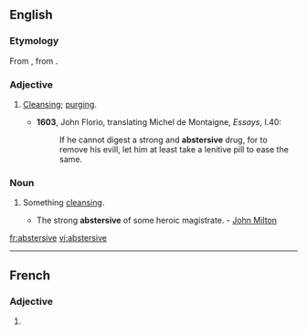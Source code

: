 ==English==

===Etymology===
From {{etyl|fr}} {{term|abstersif|lang=fr}}, from {{etyl|la}} {{term|abstergere}}.

===Adjective===
{{en-adj}}

# {{context|now|_|rare}} [[cleansing|Cleansing]]; [[purging]].
#* '''1603''', John Florio, translating Michel de Montaigne, ''Essays'', I.40:
#*: If he cannot digest a strong and '''abstersive''' drug, for to remove his evill, let him at least take a lenitive pill to ease the same.

===Noun===
{{en-noun}}

# {{context|now|_|rare}} Something [[cleansing]].
#* The strong '''abstersive''' of some heroic magistrate. - [[w:John Milton|John Milton]]

[[fr:abstersive]]
[[vi:abstersive]]

----
==French==

===Adjective===
{{fr-adj-form}} {{f}}

# {{form of|feminine|[[abstersif]]|lang=fr}}
{{rfc-auto}}